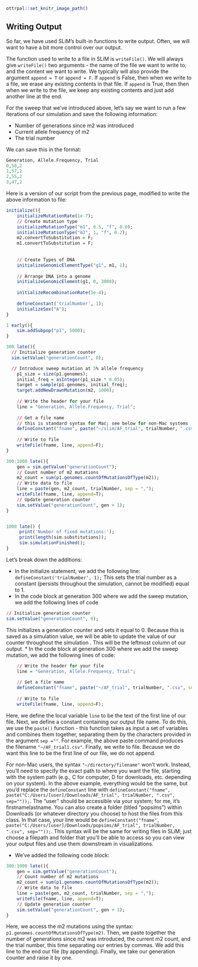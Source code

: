 ```r
ottrpal::set_knitr_image_path()
``` 

## Writing Output 

So far, we have used SLiM's built-in functions to write output. Often, we will want to have a bit more control over our output.

The function used to write to a file in SLiM is `writeFile()`. We will always give `writeFile()` two arguments - the name of the file we want to write to, and the content we want to write. We typically will also provide the argument `append = T` or `append = F`. If `append` is False, then when we write to a file, we erase any existing contents in that file. If `append` is True, then then when we write to the file, we keep any existing contents and just add another line at the end.  

For the sweep that we've introduced above, let's say we want to run a few iterations of our simulation and save the following information: 

* Number of generations since m2 was introduced
* Current allele frequency of m2
* The trial number 

We can save this in the format: 
```r
Generation, Allele.Frequency, Trial
0,50,2
1,57,2
2,55,2
3,47,2
```

Here is a version of our script from the previous page, modified to write the above information to file: 

```r
initialize(){
	initializeMutationRate(1e-7);
	// Create mutation type
	initializeMutationType("m1", 0.5, "f", 0.0);
	initializeMutationType("m2", 1, "f", 0.2);
	m2.convertToSubstitution = F;
	m1.convertToSubstitution = F;
	
	
	// Create Types of DNA 
	initializeGenomicElementType("g1", m1, 1);   
	
	// Arrange DNA into a genome
	initializeGenomicElement(g1, 0, 3000);
	
	initializeRecombinationRate(1e-4);
	
	defineConstant('trialNumber', 1);
	initializeSex("A");
}

1 early(){
	sim.addSubpop("p1", 5000);
}

300 late(){
  // Initialize generation counter
  sim.setValue("generationCount", 0);

  // Introduce sweep mutation at 5% allele frequency 
	p1_size = size(p1.genomes);
	initial_freq = asInteger(p1_size * 0.05);
	target = sample(p1.genomes, initial_freq);
	target.addNewDrawnMutation(m2, 1000); 	
	
	// Write the header for your file
	line = "Generation, Allele.Frequency, Trial";
	
	// Get a file name
	// this is standard syntax for Mac; see below for non-Mac systems
	defineConstant("fname", paste("~/slim/AF_trial", trialNumber, ".csv", sep =""));
	
	// Write to file
	writeFile(fname, line, append=F); 
}

300:1000 late(){
	gen = sim.getValue("generationCount");
	// Count number of m2 mutations
	m2_count = sum(p1.genomes.countOfMutationsOfType(m2));
	// Write data to file
	line = paste(gen, m2_count, trialNumber, sep = ",");
	writeFile(fname, line, append=T);
	// Update generation counter
	sim.setValue("generationCount", gen + 1);
}


1000 late() { 
 	 print('Number of fixed mutations:');
 	 print(length(sim.substitutions));
 	 sim.simulationFinished();
}
```

Let's break down the additions: 

* In the initialize statement, we add the following line: `defineConstant('trialNumber', 1);` This sets the trial number as a constant (persists throughout the simulation, cannot be modified) equal to 1. 
* In the code block at generation 300 where we add the sweep mutation, we add the following lines of code

```r
// Initialize generation counter
sim.setValue("generationCount", 0);
```

This initializes a generation counter and sets it equal to 0. Because this is saved as a simulation value, we will be able to update the value of our counter throughout the simulation . This will be the leftmost column of our output. 
* In the code block at generation 300 where we add the sweep mutation, we add the following lines of code: 

```r
	// Write the header for your file
	line = "Generation, Allele.Frequency, Trial";
	
	// Get a file name
	defineConstant("fname", paste("~/AF_trial", trialNumber, ".csv", sep =""));
	
	// Write to file
	writeFile(fname, line, append=F); 
```

Here, we define the local variable `line` to be the text of the first line of our file. Next, we define a constant containing our output file name. To do this, we use the `paste()` function - this function takes as input a set of variables and combines them together, separating them by the characters provided in the argument `sep =""`. For example, the above paste command produces the filename `"~/AF_trial1.csv"`. Finally, we write to file. Because we do want this line to be the first line of our file, we do not append. 

For non-Mac users, the syntax `"~/directory/filename"` won't work. Instead, you'll need to specify the exact path to where you want the file, starting with the system path (e.g., C for computer, D for downloads, etc. depending on your system). In the above example, everything would be the same, but you'd replace the `defineConstant` line with `defineConstant("fname", paste("C:/Users/[user]/Downloads/AF_trial", trialNumber, ".csv", sep=""));`. The "user" should be accessible via your system; for me, it's firstnamelastname. You can also create a folder (titled "popsims") within Downloads (or whatever directory you choose) to host the files from this class. In that case, your line would be `defineConstant("fname", paste("C:/Users/[user]/Downloads/popsims/AF_trial", trialNumber, ".csv", sep=""));`. This syntax will be the same for writing files in SLiM; just choose a filepath and folder that you'll be able to access so you can view your output files and use them downstream in visualizations. 

* We've added the following code block:
```r
300:1000 late(){
	gen = sim.getValue("generationCount");
	// Count number of m2 mutations
	m2_count = sum(p1.genomes.countOfMutationsOfType(m2));
	// Write data to file
	line = paste(gen, m2_count, trialNumber, sep = ",");
	writeFile(fname, line, append=T);
	// Update generation counter
	sim.setValue("generationCount", gen + 1);
}
```

Here, we access the m2 mutations using the syntax: `p1.genomes.countOfMutationsOfType(m2)`. Then, we paste together the number of generations since m2 was introduced, the current m2 count, and the trial number, this time separating our entries by commas. We add this line to the end our file (by appending). Finally, we take our generation counter and raise it by one. 

























